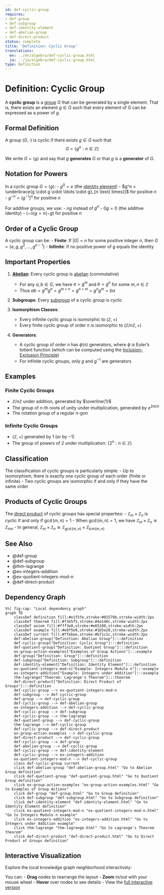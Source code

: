 ```yaml
---
id: def-cyclic-group
requires:
- def-group
- def-subgroup
- def-identity-element
- def-abelian-group
- def-direct-product
status: complete
title: 'Definition: Cyclic Group'
translations:
  en: ../en/algebra/def-cyclic-group.html
  ja: ../ja/algebra/def-cyclic-group.html
type: Definition
---
```


# Definition: Cyclic Group {#def-cyclic-group}

A **cyclic group** is a [group](def-group.qmd) $G$ that can be generated by a single element. That is, there exists an element $g \in G$ such that every element of $G$ can be expressed as a power of $g$.

## Formal Definition

A group $(G, \cdot)$ is cyclic if there exists $g \in G$ such that
$$G = \{g^n : n \in \mathbb{Z}\}$$

We write $G = \langle g \rangle$ and say that $g$ **generates** $G$ or that $g$ is a **generator** of $G$.

## Notation for Powers

In a cyclic group $G = \langle g \rangle$:
- $g^0 = e$ (the [identity element](def-identity-element.qmd))
- $g^n = \underbrace{g \cdot g \cdot \ldots \cdot g}_{n \text{ times}}$ for positive $n$
- $g^{-n} = (g^{-1})^n$ for positive $n$

For additive groups, we use:
- $ng$ instead of $g^n$
- $0g = 0$ (the additive identity)
- $(-n)g = n(-g)$ for positive $n$

## Order of a Cyclic Group

A cyclic group can be:
- **Finite**: If $|G| = n$ for some positive integer $n$, then $G = \{e, g, g^2, \ldots, g^{n-1}\}$
- **Infinite**: If no positive power of $g$ equals the identity

## Important Properties

1. **[Abelian](def-abelian-group.qmd)**: Every cyclic group is [abelian](def-abelian-group.qmd) (commutative)
   - For any $a, b \in G$, we have $a = g^m$ and $b = g^n$ for some $m, n \in \mathbb{Z}$
   - Thus $ab = g^m g^n = g^{m+n} = g^{n+m} = g^n g^m = ba$

2. **Subgroups**: Every [subgroup](def-subgroup.qmd) of a cyclic group is cyclic

3. **Isomorphism Classes**:
   - Every infinite cyclic group is isomorphic to $(\mathbb{Z}, +)$
   - Every finite cyclic group of order $n$ is isomorphic to $(\mathbb{Z}/n\mathbb{Z}, +)$

4. **Generators**:
   - A cyclic group of order $n$ has $\phi(n)$ generators, where $\phi$ is Euler's totient function (which can be computed using the [Inclusion-Exclusion Principle](../combinatorics/thm-inclusion-exclusion.qmd))
   - For infinite cyclic groups, only $g$ and $g^{-1}$ are generators

## Examples

### Finite Cyclic Groups
- $\mathbb{Z}/n\mathbb{Z}$ under addition, generated by $\overline{1}$
- The group of $n$-th roots of unity under multiplication, generated by $e^{2\pi i/n}$
- The rotation group of a regular $n$-gon

### Infinite Cyclic Groups
- $(\mathbb{Z}, +)$ generated by $1$ (or by $-1$)
- The group of powers of 2 under multiplication: $\{2^n : n \in \mathbb{Z}\}$

## Classification

The classification of cyclic groups is particularly simple:
- Up to isomorphism, there is exactly one cyclic group of each order (finite or infinite)
- Two cyclic groups are isomorphic if and only if they have the same order

## Products of Cyclic Groups

The [direct product](def-direct-product.qmd) of cyclic groups has special properties:
- $\mathbb{Z}_m \times \mathbb{Z}_n$ is cyclic if and only if $\gcd(m,n) = 1$
- When $\gcd(m,n) = 1$, we have $\mathbb{Z}_m \times \mathbb{Z}_n \cong \mathbb{Z}_{mn}$
- In general, $\mathbb{Z}_m \times \mathbb{Z}_n \cong \mathbb{Z}_{\gcd(m,n)} \times \mathbb{Z}_{\text{lcm}(m,n)}$

## See Also

- @def-group
- @def-subgroup
- @thm-lagrange
- @ex-integers-addition
- @ex-quotient-integers-mod-n
- @def-direct-product

## Dependency Graph

```mermaid
%%| fig-cap: "Local dependency graph"
graph TD
    classDef definition fill:#e1f5fe,stroke:#01579b,stroke-width:2px
    classDef theorem fill:#f3e5f5,stroke:#4a148c,stroke-width:2px
    classDef axiom fill:#fff3e0,stroke:#e65100,stroke-width:2px
    classDef example fill:#e8f5e9,stroke:#1b5e20,stroke-width:2px
    classDef current fill:#ffebee,stroke:#b71c1c,stroke-width:3px
    def-abelian-group["Definition: Abelian Group"]:::definition
    def-cyclic-group["Definition: Cyclic Group"]:::definition
    def-quotient-group["Definition: Quotient Group"]:::definition
    ex-group-action-examples["Examples of Group Actions"]:::example
    def-group["Definition: Group"]:::definition
    def-subgroup["Definition: Subgroup"]:::definition
    def-identity-element["Definition: Identity Element"]:::definition
    ex-quotient-integers-mod-n["Example: Integers Modulo n"]:::example
    ex-integers-addition["Example: Integers under Addition"]:::example
    thm-lagrange["Theorem: Lagrange's Theorem"]:::theorem
    def-direct-product["Definition: Direct Product of Groups"]:::definition
    def-cyclic-group --> ex-quotient-integers-mod-n
    def-subgroup --> def-cyclic-group
    def-group --> def-cyclic-group
    def-cyclic-group --> def-abelian-group
    ex-integers-addition --> def-cyclic-group
    def-cyclic-group --> def-subgroup
    def-cyclic-group --> thm-lagrange
    def-quotient-group --> def-cyclic-group
    thm-lagrange --> def-cyclic-group
    def-cyclic-group --> def-direct-product
    ex-group-action-examples --> def-cyclic-group
    def-direct-product --> def-cyclic-group
    def-cyclic-group --> def-group
    def-abelian-group --> def-cyclic-group
    def-cyclic-group --> def-identity-element
    def-cyclic-group --> ex-integers-addition
    ex-quotient-integers-mod-n --> def-cyclic-group
    class def-cyclic-group current
    click def-abelian-group "def-abelian-group.html" "Go to Abelian Group definition"
    click def-quotient-group "def-quotient-group.html" "Go to Quotient Group definition"
    click ex-group-action-examples "ex-group-action-examples.html" "Go to Examples of Group Actions"
    click def-group "def-group.html" "Go to Group definition"
    click def-subgroup "def-subgroup.html" "Go to Subgroup definition"
    click def-identity-element "def-identity-element.html" "Go to Identity Element definition"
    click ex-quotient-integers-mod-n "ex-quotient-integers-mod-n.html" "Go to Integers Modulo n example"
    click ex-integers-addition "ex-integers-addition.html" "Go to Integers under Addition example"
    click thm-lagrange "thm-lagrange.html" "Go to Lagrange's Theorem theorem"
    click def-direct-product "def-direct-product.html" "Go to Direct Product of Groups definition"
```

## Interactive Visualization

Explore the local knowledge graph neighborhood interactively:

::: {.graph-viz data-id="def-cyclic-group" data-width="700" data-height="500"}
:::

You can:
- **Drag** nodes to rearrange the layout
- **Zoom** in/out with your mouse wheel
- **Hover** over nodes to see details
- View the [full interactive version](../../output/interactive/def-cyclic-group.html){target="_blank"}
